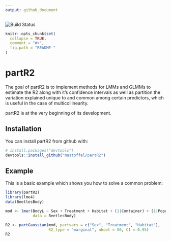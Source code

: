 ```yaml
---
output: github_document
---
```


![Build Status](https://travis-ci.org/mastoffel/partR2.svg?branch=master)
<!-- README.md is generated from README.Rmd. Please edit that file -->

```r
knitr::opts_chunk$set(
  collapse = TRUE,
  comment = "#>",
  fig.path = "README-"
)
```

# partR2

The goal of partR2 is to implement methods for LMMs and GLMMs to estimate the R2 
along with it's confidence intervals as well as partition the variation explained unique to and common
among certain predictors, which is useful in the case of multicollinearity.

partR2 is at the very beginning of its development. 

## Installation

You can install partR2 from github with:

```r
# install.packages("devtools")
devtools::install_github("mastoffel/partR2")
```

## Example

This is a basic example which shows you how to solve a common problem:

```r
library(partR2)
library(lme4)
data(BeetlesBody)

mod <- lmer(BodyL ~ Sex + Treatment + Habitat + (1|Container) + (1|Population),
            data = BeetlesBody)

R2 <- partGaussian(mod, partvars = c("Sex", "Treatment", "Habitat"),
                   R2_type = "marginal", nboot = 50, CI = 0.95)
R2
```
